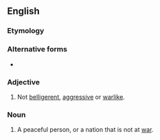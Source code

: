 ==English==

===Etymology===
{{prefix|en|non|belligerent}}

===Alternative forms===
* {{l|en|non-belligerent}}

===Adjective===
{{en-adj|-}}

# Not [[belligerent]], [[aggressive]] or [[warlike]].

===Noun===
{{en-noun}}

# A peaceful person, or a nation that is not at [[war]].